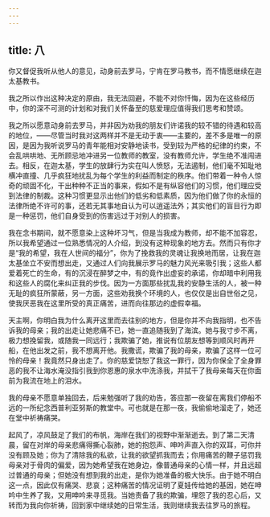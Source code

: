 ```yaml
---
---
---
```

title: 八
---

你又督促我听从他人的意见，动身前去罗马，宁肯在罗马教书，而不情愿继续在迦太基教书。

我之所以作出这种决定的原由，我无法回避，不能不对你忏悔，因为在这些经历中，你的深不可测的计划和对我们关怀备至的慈爱理应值得我们思考和赞颂。

我之所以愿意动身前去罗马，并非因为劝我的朋友们许诺我的较不错的待遇和较高的地位，——尽管当时我对这两样并不是无动于衷——主要的，差不多是唯一的原因，是因为我听说罗马的青年能相对安静地读书，受到较为严格的纪律的约束，不会乱哄哄地、无所顾忌地冲进另一位教师的教室，没有教师允许，学生绝不准闯进去。相反，在迦太基，学生的放肆行为实在叫人愤怒，无法遏制，他们毫不知耻地横冲直撞、几乎疯狂地扰乱为每个学生的利益而制定的秩序。他们带着一种令人惊奇的顽固不化，干出种种不正当的事来，假如不是有纵容他们的习惯，他们理应受到法律的制裁。这种习惯更显示出他们的低劣和低素质，因为他们做了你的永恒的法律所绝不许可的事，还若无其事地自认为可以逍遥法外；其实他们的盲目行为即是一种惩罚，他们自身受到的伤害远过于对别人的损害。

我在念书期间，就不愿意染上这种坏习气，但是当我成为教师，却不能不加容忍，所以我希望通过一位熟悉情况的人介绍，到没有这种现象的地方去。然而只有你才是“我的希望，我在人世间的福分”，你为了挽救我的灵魂让我换地而居，让我在迦太基坐立不安而想出走，又通过人们向我展示罗马的魅力风光来吸引我；这些人都爱着死亡的生命，有的沉浸在醉梦之中，有的竟作出虚妄的承诺，你却暗中利用我和这些人的腐化来纠正我的步伐。因为一方面那些扰乱我的安静生活的人，被一种无耻的疯狂所蒙蔽，另一方面，这些劝我换个环境的人，也仅仅是出自世俗之见，使我厌恶我在这里所受的真正痛苦，进而向往那边的虚假幸福。

天主啊，你明白我为什么离开这里而去往别的地方，但是你并不向我指明，也不告诉我的母亲；我的出走让她悲痛不已，她一直追随我到了海滨。她与我寸步不离，极力想挽留我，或随我一同远行；我欺骗了她，推说有位朋友想等到顺风时再开船，在他出发之前，我不想离开他。我撒谎，欺骗了我的母亲，欺骗了这样一位可怜的母亲！我竟然只身出走了。你的慈爱饶恕了我这一罪行，因为你保全了全身罪恶的我不让海水淹没指引我到你恩惠的泉水中洗涤我，并拭干了我母亲每天在你面前为我流在地上的泪水。

我的母亲不愿意单独回去，后来勉强听了我的劝告，答应那一夜留在离我们停船不远的一所纪念西普利亚努斯的教堂中。可也就是在那一夜，我偷偷地溜走了，她还在堂中祈祷痛哭。

起风了，凉风鼓足了我们的布帆，海岸在我们的视野中渐渐逝去。到了第二天清晨，留在对岸的母亲悲痛得撕心裂肺，她的抱怨声、呻吟声直入你的双耳，可你并没有顾及她；你为了清除我的私欲，让我的欲望抓我而去；你用痛苦的鞭子惩罚我母亲对于骨肉的偏爱，因为她希望我在她身边，像普通母亲的心情一样，并且远超过普通的母亲；但她没有想到我的出走，是你为她准备的极大快乐。由于她不明白这一点，因此仅有痛哭、悲哀；这种痛苦的情况证明了夏娃传给她的基因，她在呻吟中生养了我，又用呻吟来寻觅我。当她责备了我的欺骗，埋怨了我的忍心后，又转而为我向你祈祷，回到家中继续她的日常生活，我则继续我去往罗马的旅程。